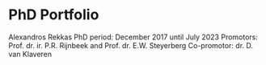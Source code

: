 # PhD Portfolio {.unnumbered}

\setlength{\LTleft}{-0.2cm}
\normalsize


\noindent{Name:} \tabto{5cm} Alexandros Rekkas \newline
PhD period: \tabto{5cm} December 2017 until July 2023 \newline
Promotors: \tabto{5cm} Prof. dr. ir. P.R. Rijnbeek and \newline
\tabto{5cm} Prof. dr. E.W. Steyerberg \newline
Co-promotor: \tabto{5cm} dr. D. van Klaveren

\noindent
\renewcommand{\arraystretch}{1.3}

\begin{tabularx}{\textwidth}{>{\raggedright\arraybackslash\hsize=1.6\hsize}X >{\centering\arraybackslash\hsize=0.4\hsize}X}
\toprule
& Year \\
\midrule		 
\multicolumn{2}{>{\hsize=\dimexpr2\hsize+2\tabcolsep+\arrayrulewidth\relax}X}{\textbf{General courses}} \\
Scientific integrity course & 2021 \\
\textit{Erasmus Medical Center, Rotterdam, The Netherlands} & \\ \\

Causal Diagrams, Target Trial Emulation and Causal Inference in Medical Decision Making – Theory and Application in Real World Observational Data and Pragmatic Trials & 2023 \\
\textit{18th biennial European conference of the Society for Medical Decision Making, Berlin, Germany} & \\ \\

\multicolumn{2}{>{\hsize=\dimexpr2\hsize+2\tabcolsep+\arrayrulewidth\relax}X}{\textbf{International conferences}} \\
17th Biennial European Conference of the Society for Medical Decision Making, Leiden, The Netherlands & 2018 \\
2018 OHDSI Europe Symposium, Rotterdam, The Netherlands & 2018 \\
2018 OHDSI Global Symposium, Bethesda, MD, USA & 2018 \\
2019 OHDSI Europe Symposium, Rotterdam, The Netherlands & 2019 \\
2019 OHDSI Global Symposium, Bethesda, MD, USA & 2019 \\
2020 OHDSI Global Symposium, Online & 2020 \\
2022 OHDSI Europe Symposium, Rotterdam, The Netherlands & 2022 \\
43rd Annual Conference of the International Society for Clinical Biostatistics, Newcastle, UK & 2022 \\
38th International Conference Pharmacoepidemiology \& Therapeutic Risk Management (ICPE), Copenhagen, Denmark & 2022 \\
2022 OHDSI Global Symposium, Bethesda, MD, USA & 2022 \\
18th biennial European conference of the Society for Medical Decision Making, Berlin, Germany & 2023 \\ \\

\multicolumn{2}{>{\hsize=\dimexpr2\hsize+2\tabcolsep+\arrayrulewidth\relax}X}{\textbf{Teaching}} \\
Population effect estimation workshop at 2019 OHDSI Global Symposium & 2019 \\
Advanced Prognosis (teaching assistance) & 2019 \\
Supervision of Master student internship & 2022 \\ \\

\multicolumn{2}{>{\hsize=\dimexpr2\hsize+2\tabcolsep+\arrayrulewidth\relax}X}{\textbf{Other}} \\
Weekly research meetings pharmaco-epidemiology / medical informatics & 2018 - \\
Weekly OHDSI community calls & 2018 - \\

\bottomrule

\end{tabularx}
